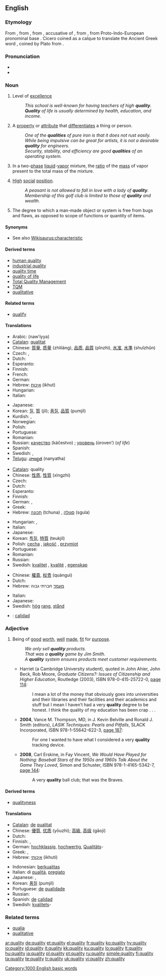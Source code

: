 ==English==
{{wikipedia|dab=Quality (disambiguation)|mul=Quality}}

===Etymology===
From {{etyl|enm}}, from {{etyl|fro}} {{term|qualité}}, from {{etyl|la}} {{term|qualitatem}}, accusative of {{term|qualitas}}, from {{term|qualis||of what kind}}, from Proto-Indo-European pronominal base {{proto|Indo-European|title=|kwo-|who, how}}.  Cicero coined {{term|qualitas}} as a calque to translate the Ancient Greek word {{term|sc=polytonic|ποιότης|tr=poiotes||quality}}, coined by Plato from {{term|sc=polytonic|ποῖος|tr=poios||of what nature, of what kind}}.

===Pronunciation===
* {{IPA|/'kwɒl.ɪ.ti/|/'kwɑl.ɪ.ti/}}
* {{audio|en-us-quality.ogg|Audio (US)}}

===Noun===
{{en-noun|qualit|ies|-}}

# {{uncountable}} Level of [[excellence]]
#: ''This school is well-known for having teachers of high '''quality'''.''
#: '''''Quality''' of life is usually determined by health, education, and income.''
# {{countable}} A [[property]] or [[attribute]] that [[differentiate]]s a thing or person.
#: ''One of the '''qualities''' of pure iron is that it does not rust easily.''
#: ''While being impulsive can be great for artists, it is not a desirable '''quality''' for engineers.''
#: ''Security, stability, and efficiency are good '''qualities''' of an operating system.''
# {{thermodynamics}} In a two-[[phase]] [[liquid]]-[[vapor]] mixture, the [[ratio]] of the [[mass]] of vapor present to the total mass of the mixture.
# {{archaic}} [[high|High]] [[social]] [[position]].
#: ''A peasant is not allowed to fall in love with a lady of '''quality'''.''
#: ''Membership of this golf club is limited to those of '''quality''' and wealth.''
# {{uncountable}} The degree to which a man-made object or system is free from bugs and flaws, as opposed to scope of functions or quantity of items.

====Synonyms====
* See also [[Wikisaurus:characteristic]]

====Derived terms====
* [[human quality]]
* [[industrial quality]]
* [[quality time]]
* [[quality of life]]
* [[Total Quality Management]]
* [[TQM]]
* [[qualitative]]

====Related terms====
* [[qualify]]

====Translations====
{{trans-top|level of excellence}}
* Arabic: {{Arab|[[نوعية]]}} (nawʻíyya) {{f}}
* [[Catalan]]: [[qualitat]] {{f}}
* Chinese: [[質量]], [[质量]] (zhìliàng), [[品质]], [[品質]] (pǐnzhì), [[水准]], [[水準]] (shuǐzhǔn)
* Czech: {{t-|cs|kvalita|f}}, {{t-|cs|jakost|f}}
* Dutch: {{t+|nl|kwaliteit|f}}
* Esperanto: {{t-|eo|kvalito|xs=Esperanto}}
* Finnish: {{t+|fi|laatu}}
* French: {{t+|fr|qualité|f}}
* German: {{t+|de|Qualität|f}}
* Hebrew: [[איכות]] (ikhut) {{f}}
* Hungarian: {{t+|hu|minőség}}
* Italian: {{t+|it|qualità|f}}
{{trans-mid}}
* Japanese: {{t-|ja|品質|tr=hinshitsu|sc=Jpan}}
* Korean: [[질]], [[質]] (jil); [[품질]], [[品質]] (pumjil)
* Kurdish: {{ku-Arab|[[چۆنیی]]}}, {{ku-Arab|[[چۆنێتیی]]}}
* Norwegian: {{t+|no|kvalitet}}
* Polish: {{t+|pl|jakość|f}}
* Portuguese: {{t+|pt|qualidade|f}}
* Romanian: {{t+|ro|calitate|f}}
* Russian: [[качество]] (káčestvo) {{n}}; [[уровень]] (úroven’) {{m}} (''of life'')
* Spanish: {{t+|es|calidad|f}}
* Swedish: {{t+|sv|kvalitet|c}}, {{t+|sv|kvalité|c}}
* [[Telugu]]: [[నాణ్యత]] (nanyatha)
{{trans-bottom}}

{{trans-top|differentiating property or attribute}}
* [[Catalan]]: quality {{f}}
* Chinese: [[性质]], [[性質]] (xìngzhì)
* Czech: {{t+|cs|vlastnost|f}}
* Dutch: {{t+|nl|eigenschap|f}}
* Esperanto: {{t-|eo|eco|xs=Esperanto}}
* Finnish: {{t+|fi|ominaisuus}}
* German: {{t+|de|Qualität|f}}, {{t+|de|Eigenschaft|f}}
* Greek: {{t+|el|ποιότητα|f|tr=piotita|sc=Grek}}
* Hebrew: [[תכונה]] (tchuna) {{f}}, [[סגולה]] (sgula) {{f}}
{{trans-mid}}
* Hungarian: {{t|hu|tulajdonság}}, {{t|hu|sajátság}}
* Italian: {{t+|it|qualità|f}}
* Japanese: {{t+|ja|性質|tr=seishitsu|sc=Jpan}}
* Korean: [[특질]], [[特質]] (teukjil)
* Polish: [[cecha]] {{f}}, [[jakość]] {{f}}, [[przymiot]] {{m}}
* Portuguese: {{t+|pt|qualidade|f}}
* Romanian: {{t+|ro|calitate|f}}
* Russian: {{t+|ru|качество|n|tr=káčestvo|sc=Cyrl}}
* Swedish: [[kvalitet]] {{c}}, [[kvalité]] {{c}}, [[egenskap]] {{c}}
{{trans-bottom}}

{{trans-top|ratio of the mass of vapor present to the total mass of a two-phase liquid-vapor mixture}}
{{trans-mid}}
{{trans-bottom}}

{{trans-top|social position}}
* Chinese: [[權貴]], [[权贵]] (quánguì)
* Dutch: {{t+|nl|klasse|f}}
* Hebrew: [[מעמד]] חברתי גבוה
{{trans-mid}}
* Italian: {{t+|it|qualità|f}}
* Japanese: {{t+|ja|品|tr=hin|sc=Jpan}}
* Swedish: <!--- [[förnäm]] is this ever used as a noun??----> [[hög]] [[rang]], [[stånd]]
{{trans-bottom}}

{{checktrans-top}}
* {{ttbc|Spanish}}: [[calidad]]
{{trans-bottom}}

===Adjective===
{{en-adj}}

# Being of [[good]] [[worth]], [[well]] [[made]], [[fit]] for [[purpose]].
#: ''We only sell '''quality''' products.''
#: ''That was a '''quality''' game by Jim Smith.''
#: ''A '''quality''' system ensures products meet customer requirements.''
#* {{ante|2003}} Harriet (a Cambridge University student), quoted in John Ahier, John Beck, Rob Moore, ''Graduate Citizens?: Issues of Citizenship and Higher Education'', Routledge (2003), ISBN 978-0-415-25722-0, [http://books.google.com/books?id=SPcgNSHkwgwC&pg=PA114&dq=quality page 114]:
#*: I mean a lot of the money that obviously goes into universities and their libraries and their facilities and their academics and stuff but I mean I haven’t had a very '''quality''' degree to be honest. I think the quality of my education has been crap . . . <!-- [ellipsis in original book; it's not clear if it's Harriet's or the authors'] -->
#* '''2004''', Vance M. Thompson, MD, in J. Kevin Belville and Ronald J. Smith (editors), ''LASIK Techniques: Pearls and Pitfalls'', SLACK Incorporated, ISBN 978-1-55642-622-3, [http://books.google.com/books?id=nCCj9mE8LP4C&pg=PA187&dq=quality page 187]:
#*: For one I wanted to have what I considered a very '''quality''' tracking device.
#* '''2008''', Carl Erskine, in Fay Vincent, ''We Would Have Played for Nothing: Baseball Stars of the 1950s and 1960s Talk About the Game They Loved'', Simon and Schuster, ISBN 978-1-4165-5342-7, [http://books.google.com/books?id=yvyI6n37RZ4C&pg=PA144&dq=quality page 144]:
#*: A very '''quality''' ball club; that was the Braves.

====Derived terms====
* [[qualityness]]

====Translations====
{{trans-top|being of good worth}}
* [[Catalan]]: [[de]] [[qualitat]]
* Chinese: [[優質]], [[优质]] (yōuzhì); [[高級]], [[高级]] (gāojí)
* Dutch: {{t+|nl|kwaliteit|f}}
* Finnish: {{t-|fi|hyvälaatuinen}}, {{t+|fi|laadukas}}
* German: [[hochklassig]], [[hochwertig]], [[Qualität]]s-
* Greek: {{t+|el|ποιοτικός|m|tr=piotikos|sc=Grek}}, {{t+|el|καλοφτιαγμένος|m|tr=kaloftiagmenos|sc=Grek}}
* Hebrew: [[איכותי]] (ikhuti)
{{trans-mid}}
* Indonesian: [[berkualitas]]
* Italian: di [[qualità]], [[pregiato]] {{m}}
* Japanese: {{t|ja|品質の良い|tr=hinshitsu no yoi|sc=Jpan}}, {{t|ja|良質な|tr=ryōshitsu na|sc=Jpan}}
* Korean: [[품질]] (pumjil)
* Portuguese: [[de]] [[qualidade]]
* Russian: {{t+|ru|качественный|tr=káčestvennyj|sc=Cyrl}}
* Spanish: [[de]] [[calidad]]
* Swedish: [[kvalitet]]s-
{{trans-bottom}}

===Related terms===
* [[qualia]]
* [[qualitative]]

[[Category:1000 English basic words]]

[[ar:quality]]
[[de:quality]]
[[et:quality]]
[[el:quality]]
[[fr:quality]]
[[ko:quality]]
[[hy:quality]]
[[io:quality]]
[[id:quality]]
[[it:quality]]
[[kk:quality]]
[[ku:quality]]
[[lo:quality]]
[[lt:quality]]
[[hu:quality]]
[[ja:quality]]
[[pl:quality]]
[[pt:quality]]
[[ru:quality]]
[[simple:quality]]
[[fi:quality]]
[[ta:quality]]
[[te:quality]]
[[tr:quality]]
[[uk:quality]]
[[vi:quality]]
[[zh:quality]]